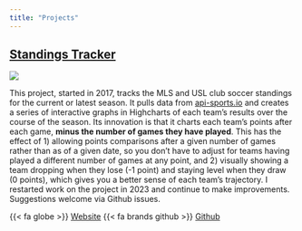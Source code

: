 ```yaml
---
title: "Projects"
---
```


## [Standings Tracker](https://joelrip.github.io/StandingsTracker/)

![](images/StandingsTracker.png)

This project, started in 2017, tracks the MLS and USL club soccer standings for the current or latest season. It pulls data from [api-sports.io](https://api-sports.io/) and creates a series of interactive graphs in Highcharts of each team's results over the course of the season. Its innovation is that it charts each team's points after each game, **minus the number of games they have played**. This has the effect of 1) allowing points comparisons after a given number of games rather than as of a given date, so you don't have to adjust for teams having played a different number of games at any point, and 2) visually showing a team dropping when they lose (-1 point) and staying level when they draw (0 points), which gives you a better sense of each team's trajectory. I restarted work on the project in 2023 and continue to make improvements. Suggestions welcome via Github issues.

<span class="project-button">{{< fa globe >}} [Website](https://joelrip.github.io/StandingsTracker/)</span>
<span class="project-button">{{< fa brands github >}} [Github](https://github.com/joelrip/StandingsTracker)</span>
